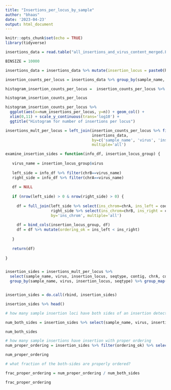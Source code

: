 ```yaml
---
title: "Insertions_per_locus_by_sample"
author: "bhaas"
date: '2023-04-23'
output: html_document
---
```


```r
knitr::opts_chunk$set(echo = TRUE)
library(tidyverse)
```

```r

insertions_data = read.table("all_insertions_and_virus_content_merged.FILTERED.tsv", header=T, sep="\t", stringsAsFactors = F)

```


```r
BINSIZE = 10000

insertions_data = insertions_data %>% mutate(insertion_locus = paste0(humanchr, "^", round(human_coord/BINSIZE)*BINSIZE))


```


```r

insertion_counts_per_locus = insertions_data %>% group_by(sample_name, virus, seqtype,  insertion_locus) %>% tally(name='num_insertions_per_locus')


```

```r

histogram_insertion_counts_per_locus =  insertion_counts_per_locus %>% group_by(num_insertions_per_locus) %>% tally()

histogram_insertion_counts_per_locus 

histogram_insertion_counts_per_locus %>% 
  ggplot(aes(x=num_insertions_per_locus, y=n)) + geom_col() +
  xlim(0,11) + scale_y_continuous(trans='log10') +
  ggtitle("Histogram for number of insertions per locus")
```


```r

insertions_mult_per_locus = left_join(insertion_counts_per_locus %>% filter(num_insertions_per_locus >= 2),
                                      insertions_data,
                                      by=c('sample_name', 'virus', 'insertion_locus', 'seqtype'),
                                      multiple='all')

```


```r

examine_insertion_sides = function(info_df, insertion_locus_group) {
  
   virus_name = insertion_locus_group$virus
   
   left_side = info_df %>% filter(chrB==virus_name)
   right_side = info_df %>% filter(chrA==virus_name)
   
   df = NULL
   
   if (nrow(left_side) > 0 & nrow(right_side) > 0) {
     
     df = full_join(left_side %>% select(ins_chrom=chrA, ins_left = coordA),
                    right_side %>% select(ins_chrom=chrB, ins_right = coordB),
                    by='ins_chrom', multiple='all')
     
     df = bind_cols(insertion_locus_group, df)
     df = df %>% mutate(ordering_ok = ins_left < ins_right)
     
   }
  
   return(df)
  
}


insertion_sides = insertions_mult_per_locus %>%
  select(sample_name, virus, insertion_locus, seqtype, contig, chrA, coordA, chrB, coordB) %>% 
  group_by(sample_name, virus, insertion_locus, seqtype) %>% group_map(~ examine_insertion_sides(.x, .y))


insertion_sides = do.call(rbind, insertion_sides)

insertion_sides %>% head()


```

```r

# how many sample insertion loci have both sides of an insertion detected.

num_both_sides = insertion_sides %>% select(sample_name, virus, insertion_locus) %>% unique() %>% nrow()

num_both_sides 

```


```r
# how many sample insertions have insertion with proper ordering
num_proper_ordering = insertion_sides %>% filter(ordering_ok) %>% select(sample_name, virus, insertion_locus) %>% unique() %>% nrow()

num_proper_ordering
```

```r

# what fraction of the both-sides are properly ordered?

frac_proper_ordering = num_proper_ordering / num_both_sides

frac_proper_ordering
```


